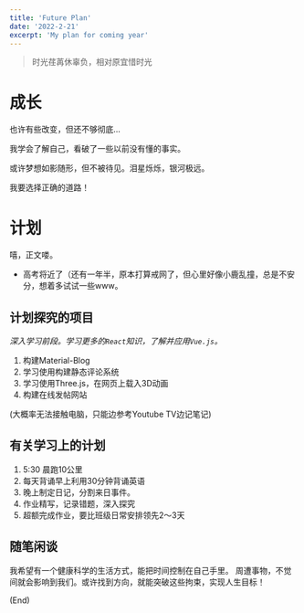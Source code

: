 ```yaml
---
title: 'Future Plan'
date: '2022-2-21'
excerpt: 'My plan for coming year'
---
```


> 时光荏苒休辜负，相对原宜惜时光

# 成长

也许有些改变，但还不够彻底...

我学会了解自己，看破了一些以前没有懂的事实。

或许梦想如影随形，但不被待见。泪星烁烁，银河极远。

我要选择正确的道路！

# 计划

嘻，正文喽。

* 高考将近了（还有一年半，原本打算戒网了，但心里好像小鹿乱撞，总是不安分，想着多试试一些www。


## 计划探究的项目

*深入学习前段。学习更多的`React`知识，了解并应用`Vue.js`。*


1. 构建Material-Blog
2. 学习使用构建静态评论系统
3. 学习使用Three.js，在网页上载入3D动画
4. 构建在线发帖网站

(大概率无法接触电脑，只能边参考Youtube TV边记笔记)

## 有关学习上的计划

1. 5:30 晨跑10公里
2. 每天背诵早上利用30分钟背诵英语
3. 晚上制定日记，分割来日事件。
4. 作业精写，记录错题，深入探究
5. 超额完成作业，要比班级日常安排领先2～3天

## 随笔闲谈

我希望有一个健康科学的生活方式，能把时间控制在自己手里。
周遭事物，不觉间就会影响到我们。或许找到方向，就能突破这些拘束，实现人生目标！


(End)
